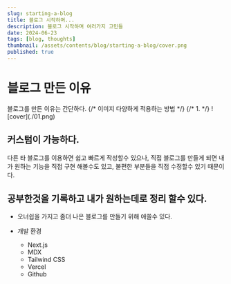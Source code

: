 ```yaml
---
slug: starting-a-blog
title: 블로그 시작하며...
description: 블로그 시작하며 여러가지 고민들
date: 2024-06-23
tags: [blog, thoughts]
thumbnail: /assets/contents/blog/starting-a-blog/cover.png
published: true
---
```




# 블로그 만든 이유
<Callout>
블로그를 만든 이유는 간단하다. 
</Callout>
{/* 이미지 다양하게 적용하는 방법 */}
{/* 1. */}
![cover](./01.png)

  ## 커스텀이 가능하다.
  다른 타 블로그를 이용하면 쉽고 빠르게 작성할수 있으나, 직접 블로그를 만들게 되면 내가 원하는 기능을 직접 구현 해볼수도 있고, 
  불편한 부분들을 직접 수정할수 있기 때문이다.

  ## 공부한것을 기록하고 내가 원하는데로 정리 할수 있다.

  * 오너쉽을 가지고 좀더 나은 블로그를 만들기 위해 애쓸수 있다. 


  * 개발 환경
    * Next.js
    * MDX
    * Tailwind CSS
    * Vercel
    * Github
